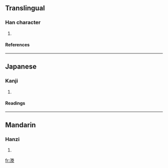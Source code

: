 ==Translingual==
===Han character===
{{Han char|rn=85|rad=水|as=11|sn=14|four=|canj=水火手水 (EFQE)}}
# {{defn|Han|sort=水11}}
====References====
{{Han ref|kx=0646.040|dkj=18140|dj=1055.070|hdz=31726.020|uh=6F1B|ud=28443}}

----
==Japanese==
===Kanji===
{{ja-kanji|grade=|rs=水11}}
# {{defn|Japanese}} 
====Readings====
{{ja-readings|on=[[とう]] (tō), [[どう]] (dō)|kun=[[なみ]] (nami)}}

----
==Mandarin==
===Hanzi===
{{cmn-hanzi|pin=[[tān]] ([[tan1]]), [[téng]] ([[teng2]])|wg=t'an<sup>1</sup>, t'eng<sup>2</sup>}}
# {{defn|Mandarin}}

[[fr:漛]]
